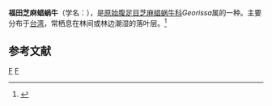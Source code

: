 {{Speciesbox
| taxon = Georissa hukudai
| binomial_authority = Kuroda, 1960
}}
'''福田芝麻䗉蜗牛'''（学名：''{{lang|la|Georissa hukudai}}''），是[[原始腹足目|原始腹足目]][[芝麻䗉蜗牛科|芝麻䗉蜗牛科]]''Georissa''属的一种。主要分布于[[台湾|台湾]]，常栖息在林间或林边潮湿的落叶层。<ref>{{cite web|url=http://shell.sinica.edu.tw/chinese/shellbase_detail.php?science_no=3148|title=国际贝库：福田芝麻䗉蜗牛|publisher=台湾贝类资料库|accessdate=2009-08-11|archive-date=2016-03-04|archive-url=https://web.archive.org/web/20160304111712/http://shell.sinica.edu.tw/chinese/shellbase_detail.php?science_no=3148|dead-url=no}}</ref>

== 参考文献 ==
{{reflist}}
{{taxonbar}}
[[Category:_1960年描述的动物|F]]
[[Category:芝麻䗉蜗牛科|F]]